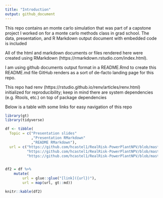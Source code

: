 ```yaml
---
title: "Introduction"
output: github_document
---
```


This repo contains an monte carlo simulation that was part of a capstone project I worked on for a monte carlo methods class in grad school. The data, presentation, and R Markdown output document with embedded code is included

All of the html and markdown documents or files rendered here were created using RMarkdown (https://rmarkdown.rstudio.com/index.html). 

I am using github documents output format in a README.Rmd to create this README.md file GitHub renders as a sort of de-facto landing page for this repo. 

This repo had renv (https://rstudio.github.io/renv/articles/renv.html) initialized for reproducibility; keep in mind there are system dependencies (e.g. Rtools, etc.) on top of package dependencies

Below is a table with some links for easy navigation of this repo

```r

library(gt)
library(tidyverse)

df <- tibble(
  Topic = c("Presentation slides"
            ,"Presentation RMarkdown"
            ,"README RMarkdown"),
  url = c("https://github.com/hcastel1/RealRisk-PowerPlantNPV/blob/master/Presentation/presentation.md",
          "https://github.com/hcastel1/RealRisk-PowerPlantNPV/blob/master/Presentation/presentation.Rmd",
          "https://github.com/hcastel1/RealRisk-PowerPlantNPV/blob/master/README.Rmd"))
  

df2 = df %>%
    mutate(
        url = glue::glue("[link]({url})"),
        url = map(url, gt::md))

knitr::kable(df2)



```


